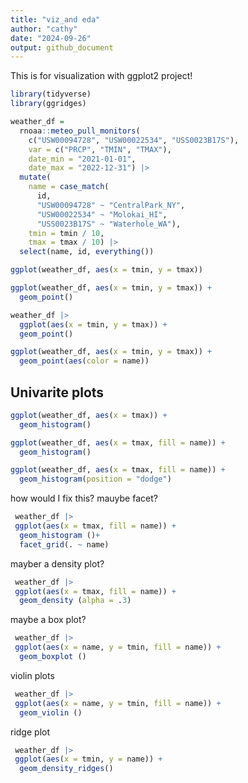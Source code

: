 ```yaml
---
title: "viz_and eda"
author: "cathy"
date: "2024-09-26"
output: github_document
---
```


This is for visualization with ggplot2 project!

```r
library(tidyverse)
library(ggridges)
```

```r
weather_df = 
  rnoaa::meteo_pull_monitors(
    c("USW00094728", "USW00022534", "USS0023B17S"),
    var = c("PRCP", "TMIN", "TMAX"), 
    date_min = "2021-01-01",
    date_max = "2022-12-31") |>
  mutate(
    name = case_match(
      id, 
      "USW00094728" ~ "CentralPark_NY", 
      "USW00022534" ~ "Molokai_HI",
      "USS0023B17S" ~ "Waterhole_WA"),
    tmin = tmin / 10,
    tmax = tmax / 10) |>
  select(name, id, everything())
```


```r
ggplot(weather_df, aes(x = tmin, y = tmax))
```

```r
ggplot(weather_df, aes(x = tmin, y = tmax)) + 
  geom_point()
```

```r
weather_df |>
  ggplot(aes(x = tmin, y = tmax)) + 
  geom_point()
```

```r
ggplot(weather_df, aes(x = tmin, y = tmax)) + 
  geom_point(aes(color = name))
```



## Univarite plots

```r
ggplot(weather_df, aes(x = tmax)) + 
  geom_histogram()
```

```r
ggplot(weather_df, aes(x = tmax, fill = name)) + 
  geom_histogram()
```

```r
ggplot(weather_df, aes(x = tmax, fill = name)) + 
  geom_histogram(position = "dodge")
```

how would I fix this? mauybe facet?

```r
 weather_df |>
 ggplot(aes(x = tmax, fill = name)) + 
  geom_histogram ()+
  facet_grid(. ~ name)
```

mayber a density plot?
```r
 weather_df |>
 ggplot(aes(x = tmax, fill = name)) + 
  geom_density (alpha = .3)
```

maybe a box plot?
```r
 weather_df |>
 ggplot(aes(x = name, y = tmin, fill = name)) + 
  geom_boxplot ()
```

violin plots
```r
 weather_df |>
 ggplot(aes(x = name, y = tmin, fill = name)) + 
  geom_violin ()
```

ridge plot
```r
 weather_df |>
 ggplot(aes(x = tmin, y = name)) + 
  geom_density_ridges()
```

